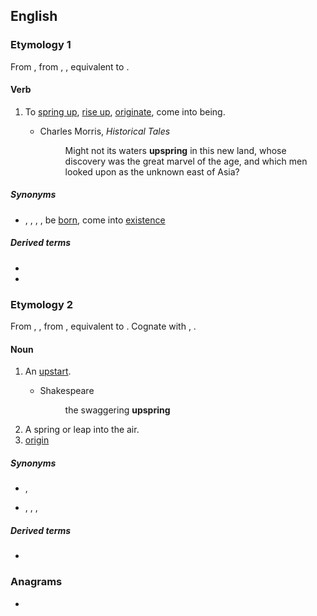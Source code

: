 ==English==
{{Webster 1913}}

===Etymology 1===
From {{inh|en|enm|upspringen}}, from {{inh|en|ang|uppspringan}}, {{m|ang|ūpspringan}}, equivalent to {{prefix|en|up|spring}}.

====Verb====
{{en-verb|upsprings|upspringing|upsprang|past2=upsprung|upsprung}}

# {{lb|en|intransitive}} To [[spring up]], [[rise up]], [[originate]], come into being.
#: {{rfquotek|Tennyson}}
#* Charles Morris, ''Historical Tales''
#*: Might not its waters '''upspring''' in this new land, whose discovery was the great marvel of the age, and which men looked upon as the unknown east of Asia?

=====Synonyms=====
* {{sense|spring up}} {{l|en|spring}}, {{l|en|spring up}}, {{l|en|sprout}}, {{l|en|arise}}, be [[born]], come into [[existence]]

=====Derived terms=====
* {{l|en|upspringing}}<!--noun-->
* {{l|en|upsprung}}<!--adjective-->

===Etymology 2===
From {{inh|en|enm|upspring}}, {{m|enm|upspringe}}, from {{inh|en|ang|upspring||origin, birth, rising up, springing up}}, equivalent to {{prefix|en|up|spring}}. Cognate with {{cog|osx|upspring||well; source; spring}}, {{cog|gml|upspringen||to spring up; grow}}.

====Noun====
{{en-noun}}

# {{lb|en|obsolete}} An [[upstart]].
#* Shakespeare
#*: the swaggering '''upspring'''
# A spring or leap into the air.
# [[origin]]

=====Synonyms=====
* {{sense|upstart}} {{l|en|parvenu}}, {{l|en|upstart}}
* {{sense|a spring or leap into the air}} {{l|en|bound}}, {{l|en|jump}}, {{l|en|leap}}, {{l|en|spring}}

=====Derived terms=====
* {{l|en|upspring reel}}<!--a type of dance; found in Shakespeare-->

===Anagrams===
* {{anagrams|en|spring up}}